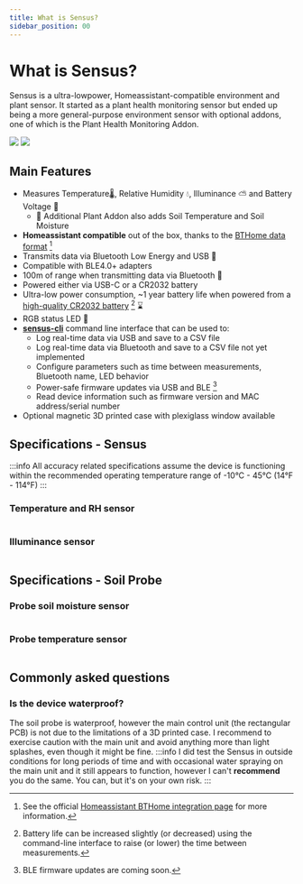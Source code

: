 ```yaml
---
title: What is Sensus?
sidebar_position: 00
---
```



# What is Sensus?

Sensus is a ultra-lowpower, Homeassistant-compatible environment and plant sensor. It started as a plant health monitoring sensor but ended up being a more general-purpose environment sensor with optional addons, one of which is the Plant Health Monitoring Addon.

<div style={{display:'flex', width: "100%", justifyContent: 'center', gap: '10px', flexWrap: 'wrap'}}>
    <img src={useBaseUrl('/img/introduction.jpg')} style={{maxHeight: '350px'}}/>
    <img src={useBaseUrl('/img/wall-mounted.jpg')} style={{maxHeight: '350px'}}/>
</div>

## Main Features

- Measures Temperature🌡️, Relative Humidity 💧, Illuminance ⛅ and Battery Voltage 🔋
    - 🌱 Additional Plant Addon also adds Soil Temperature and Soil Moisture
- **Homeassistant compatible** out of the box, thanks to the [BTHome data format](https://bthome.io/format/) [^1]
- Transmits data via Bluetooth Low Energy and USB 🔌
- Compatible with BLE4.0+ adapters
- 100m of range when transmitting data via Bluetooth 📶 
- Powered either via USB-C or a CR2032 battery 
- Ultra-low power consumption, ~1 year battery life when powered from a [high-quality CR2032 battery](https://www.tme.eu/Document/8eb9b28999c260b79094c97a20531f07/cr2032-p.pdf) [^2] ⌛
- RGB status LED 🚦
- [**sensus-cli**](https://github.com/Ardelean-Calin/sensus-cli) command line interface that can be used to:
    - Log real-time data via USB and save to a CSV file
    - Log real-time data via Bluetooth and save to a CSV file not yet implemented
    - Configure parameters such as time between measurements, Bluetooth name, LED behavior
    - Power-safe firmware updates via USB and BLE [^3]
    - Read device information such as firmware version and MAC address/serial number
- Optional magnetic 3D printed case with plexiglass window available

## Specifications - Sensus 

:::info
All accuracy related specifications assume the device is functioning within the recommended operating temperature range of -10°C - 45°C (14°F - 114°F)
:::

<Table values={{
    "Operating voltage": "1.7V - 3.6V", 
    "Supply current (while on battery)": "24μA typ.", 
    "Operating temperature": "-10°C - 45°C (14°F - 114°F)", 
    "Operating relative humidity": "any %"
}}/>


### Temperature and RH sensor
<Table values={{
    "Sensor": "Sensirion SHTC3", 
    "Temperature range": "-40 - 125°C (-40 - 257°F)",
    "Typical temperature accuracy": "±0.2°C (±0.36°F)",
    "Maximum temperature accuracy": "±0.5°C (±0.9°F)",
    "Humidity range": "0 - 100%",
    "Typical relative humidity accuracy": "±2%",
}}/>


### Illuminance sensor
<Table values={{
    "Sensor": "Texas Instruments OPT3001", 
    "Measurement range": "0 Lux - 83865.6 Lux",
}}/>

## Specifications - Soil Probe

### Probe soil moisture sensor
<Table values={{
    "Sensor": "Custom RC oscillator", 
    "Type": "Capacitive; non-contact",
    "Measurement frequency": "10kHz - 2MHz",
    "Calibration": "Calibrateable via CLI"
}}/>

### Probe temperature sensor
<Table values={{
    "Sensor": "Texas Instruments TMP112", 
    "Measurement range": "-40 - 125°C (-40 - 257°F)",
    "Typical accuracy": "±0.5°C (±0.9°F)",
    "Maximum accuracy": "±1.0°C (±1.8°F)"
}}/>

## Commonly asked questions
### Is the device waterproof?
The soil probe is waterproof, however the main control unit (the rectangular PCB) is not due to the limitations of a
3D printed case.
I recommend to exercise caution with the main unit and avoid anything more than light splashes, even though it might be fine.
:::info
I did test the Sensus in outside conditions for long periods of time and with occasional water spraying on the main unit and it still appears to function, however I can't **recommend**
you do the same. You can, but it's on your own risk.
:::

[^1]: See the official [Homeassistant BTHome integration page](https://www.home-assistant.io/integrations/bthome) for more information.
[^2]: Battery life can be increased slightly (or decreased) using the command-line interface to raise (or lower) the time between measurements.
[^3]: BLE firmware updates are coming soon.

